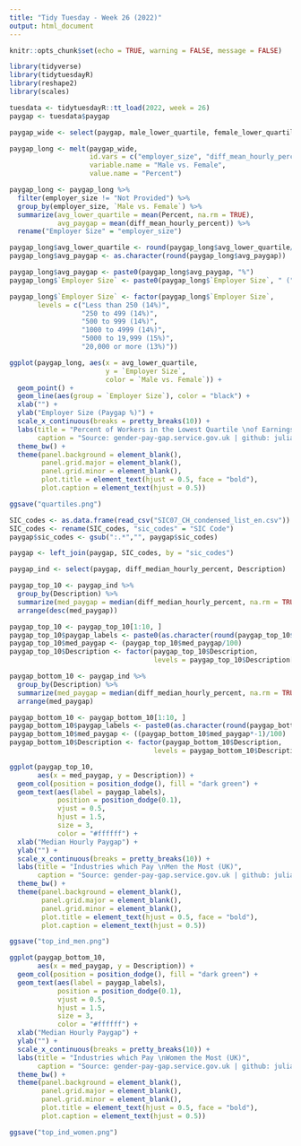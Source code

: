 ```yaml
---
title: "Tidy Tuesday - Week 26 (2022)"
output: html_document
---
```


```r
knitr::opts_chunk$set(echo = TRUE, warning = FALSE, message = FALSE)
```

```r

library(tidyverse)
library(tidytuesdayR)
library(reshape2)
library(scales)

tuesdata <- tidytuesdayR::tt_load(2022, week = 26)
paygap <- tuesdata$paygap 

```

```r

paygap_wide <- select(paygap, male_lower_quartile, female_lower_quartile, employer_size, diff_mean_hourly_percent)

paygap_long <- melt(paygap_wide, 
                    id.vars = c("employer_size", "diff_mean_hourly_percent"),
                    variable.name = "Male vs. Female",
                    value.name = "Percent")

paygap_long <- paygap_long %>%
  filter(employer_size != "Not Provided") %>%
  group_by(employer_size, `Male vs. Female`) %>%
  summarize(avg_lower_quartile = mean(Percent, na.rm = TRUE),
            avg_paygap = mean(diff_mean_hourly_percent)) %>%
  rename("Employer Size" = "employer_size")

paygap_long$avg_lower_quartile <- round(paygap_long$avg_lower_quartile/100, 2)
paygap_long$avg_paygap <- as.character(round(paygap_long$avg_paygap))

paygap_long$avg_paygap <- paste0(paygap_long$avg_paygap, "%")
paygap_long$`Employer Size` <- paste0(paygap_long$`Employer Size`, " (", paygap_long$avg_paygap, ")")

paygap_long$`Employer Size` <- factor(paygap_long$`Employer Size`, 
       levels = c("Less than 250 (14%)", 
                  "250 to 499 (14%)", 
                  "500 to 999 (14%)",
                  "1000 to 4999 (14%)",
                  "5000 to 19,999 (15%)",
                  "20,000 or more (13%)"))

ggplot(paygap_long, aes(x = avg_lower_quartile, 
                        y = `Employer Size`, 
                        color = `Male vs. Female`)) + 
  geom_point() +
  geom_line(aes(group = `Employer Size`), color = "black") +
  xlab("") + 
  ylab("Employer Size (Paygap %)") +
  scale_x_continuous(breaks = pretty_breaks(10)) +
  labs(title = "Percent of Workers in the Lowest Quartile \nof Earnings by Sex and Employer Size (UK)",
       caption = "Source: gender-pay-gap.service.gov.uk | github: julia-tache | June 28th, 2022") +
  theme_bw() + 
  theme(panel.background = element_blank(),
        panel.grid.major = element_blank(), 
        panel.grid.minor = element_blank(),
        plot.title = element_text(hjust = 0.5, face = "bold"),
        plot.caption = element_text(hjust = 0.5))

ggsave("quartiles.png")

```

```r

SIC_codes <- as.data.frame(read_csv("SIC07_CH_condensed_list_en.csv"))
SIC_codes <- rename(SIC_codes, "sic_codes" = "SIC Code")
paygap$sic_codes <- gsub(":.*","", paygap$sic_codes)

paygap <- left_join(paygap, SIC_codes, by = "sic_codes")

paygap_ind <- select(paygap, diff_median_hourly_percent, Description)

paygap_top_10 <- paygap_ind %>%
  group_by(Description) %>%
  summarize(med_paygap = median(diff_median_hourly_percent, na.rm = TRUE)) %>%
  arrange(desc(med_paygap))

paygap_top_10 <- paygap_top_10[1:10, ]
paygap_top_10$paygap_labels <- paste0(as.character(round(paygap_top_10$med_paygap)), "%")
paygap_top_10$med_paygap <- (paygap_top_10$med_paygap/100)
paygap_top_10$Description <- factor(paygap_top_10$Description, 
                                    levels = paygap_top_10$Description[order(paygap_top_10$med_paygap)])

paygap_bottom_10 <- paygap_ind %>%
  group_by(Description) %>%
  summarize(med_paygap = median(diff_median_hourly_percent, na.rm = TRUE)) %>%
  arrange(med_paygap)

paygap_bottom_10 <- paygap_bottom_10[1:10, ]
paygap_bottom_10$paygap_labels <- paste0(as.character(round(paygap_bottom_10$med_paygap*-1)), "%")
paygap_bottom_10$med_paygap <- ((paygap_bottom_10$med_paygap*-1)/100)
paygap_bottom_10$Description <- factor(paygap_bottom_10$Description, 
                                    levels = paygap_bottom_10$Description[order(paygap_bottom_10$med_paygap)])

```


```r

ggplot(paygap_top_10, 
       aes(x = med_paygap, y = Description)) + 
  geom_col(position = position_dodge(), fill = "dark green") +
  geom_text(aes(label = paygap_labels), 
            position = position_dodge(0.1), 
            vjust = 0.5, 
            hjust = 1.5,
            size = 3, 
            color = "#ffffff") +
  xlab("Median Hourly Paygap") + 
  ylab("") +
  scale_x_continuous(breaks = pretty_breaks(10)) +
  labs(title = "Industries which Pay \nMen the Most (UK)",
       caption = "Source: gender-pay-gap.service.gov.uk | github: julia-tache") +
  theme_bw() + 
  theme(panel.background = element_blank(),
        panel.grid.major = element_blank(), 
        panel.grid.minor = element_blank(),
        plot.title = element_text(hjust = 0.5, face = "bold"),
        plot.caption = element_text(hjust = 0.5))

ggsave("top_ind_men.png")

ggplot(paygap_bottom_10, 
       aes(x = med_paygap, y = Description)) + 
  geom_col(position = position_dodge(), fill = "dark green") +
  geom_text(aes(label = paygap_labels), 
            position = position_dodge(0.1), 
            vjust = 0.5, 
            hjust = 1.5,
            size = 3, 
            color = "#ffffff") +
  xlab("Median Hourly Paygap") + 
  ylab("") +
  scale_x_continuous(breaks = pretty_breaks(10)) +
  labs(title = "Industries which Pay \nWomen the Most (UK)",
       caption = "Source: gender-pay-gap.service.gov.uk | github: julia-tache") +
  theme_bw() + 
  theme(panel.background = element_blank(),
        panel.grid.major = element_blank(), 
        panel.grid.minor = element_blank(),
        plot.title = element_text(hjust = 0.5, face = "bold"),
        plot.caption = element_text(hjust = 0.5))

ggsave("top_ind_women.png")

```

